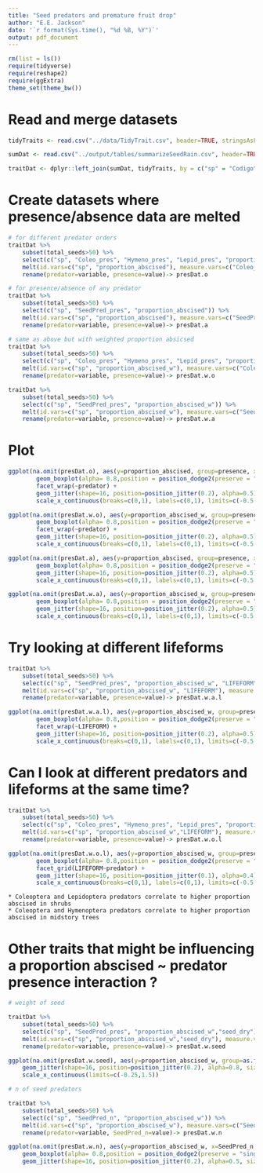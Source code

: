 ```yaml
---
title: "Seed predators and premature fruit drop"
author: "E.E. Jackson"
date: '`r format(Sys.time(), "%d %B, %Y")`'
output: pdf_document 
---
```

```r
rm(list = ls())
require(tidyverse)
require(reshape2)
require(ggExtra)
theme_set(theme_bw())
```

# Read and merge datasets #

```r
tidyTraits <- read.csv("../data/TidyTrait.csv", header=TRUE, stringsAsFactors = FALSE)

sumDat <- read.csv("../output/tables/summarizeSeedRain.csv", header=TRUE, stringsAsFactors = FALSE)

traitDat <- dplyr::left_join(sumDat, tidyTraits, by = c("sp" = "Codigo"), all.x=TRUE)
```

# Create datasets where presence/absence data are melted #

```r
# for different predator orders
traitDat %>%
	subset(total_seeds>50) %>%
	select(c("sp", "Coleo_pres", "Hymeno_pres", "Lepid_pres", "proportion_abscised")) %>%
	melt(id.vars=c("sp", "proportion_abscised"), measure.vars=c("Coleo_pres", "Hymeno_pres", "Lepid_pres")) %>%
	rename(predator=variable, presence=value)-> presDat.o

# for presence/absence of any predator
traitDat %>%
	subset(total_seeds>50) %>%
	select(c("sp", "SeedPred_pres", "proportion_abscised")) %>%
	melt(id.vars=c("sp", "proportion_abscised"), measure.vars=c("SeedPred_pres")) %>%
	rename(predator=variable, presence=value)-> presDat.a

# same as above but with weighted proportion absicsed
traitDat %>%
	subset(total_seeds>50) %>%
	select(c("sp", "Coleo_pres", "Hymeno_pres", "Lepid_pres", "proportion_abscised_w")) %>%
	melt(id.vars=c("sp", "proportion_abscised_w"), measure.vars=c("Coleo_pres", "Hymeno_pres", "Lepid_pres")) %>%
	rename(predator=variable, presence=value)-> presDat.w.o

traitDat %>%
	subset(total_seeds>50) %>%
	select(c("sp", "SeedPred_pres", "proportion_abscised_w")) %>%
	melt(id.vars=c("sp", "proportion_abscised_w"), measure.vars=c("SeedPred_pres")) %>%
	rename(predator=variable, presence=value)-> presDat.w.a
```

# Plot #

```r
ggplot(na.omit(presDat.o), aes(y=proportion_abscised, group=presence, x=presence)) + 
		geom_boxplot(alpha= 0.8,position = position_dodge2(preserve = "single"), width=0.4)+
		facet_wrap(~predator) +
		geom_jitter(shape=16, position=position_jitter(0.2), alpha=0.5) +
		scale_x_continuous(breaks=c(0,1), labels=c(0,1), limits=c(-0.5,1.5))

ggplot(na.omit(presDat.w.o), aes(y=proportion_abscised_w, group=presence, x=presence)) + 
		geom_boxplot(alpha= 0.8,position = position_dodge2(preserve = "single"), width=0.4)+
		facet_wrap(~predator) +
		geom_jitter(shape=16, position=position_jitter(0.2), alpha=0.5) +
		scale_x_continuous(breaks=c(0,1), labels=c(0,1), limits=c(-0.5,1.5))

ggplot(na.omit(presDat.a), aes(y=proportion_abscised, group=presence, x=presence)) + 
		geom_boxplot(alpha= 0.8,position = position_dodge2(preserve = "single"), width=0.4)+
		geom_jitter(shape=16, position=position_jitter(0.2), alpha=0.5) +
		scale_x_continuous(breaks=c(0,1), labels=c(0,1), limits=c(-0.5,1.5))

ggplot(na.omit(presDat.w.a), aes(y=proportion_abscised_w, group=presence, x=presence)) + 
		geom_boxplot(alpha= 0.8,position = position_dodge2(preserve = "single"), width=0.4)+
		geom_jitter(shape=16, position=position_jitter(0.2), alpha=0.5) +
		scale_x_continuous(breaks=c(0,1), labels=c(0,1), limits=c(-0.5,1.5))
```

# Try looking at different lifeforms #

```r
traitDat %>%
	subset(total_seeds>50) %>%
	select(c("sp", "SeedPred_pres", "proportion_abscised_w", "LIFEFORM")) %>%
	melt(id.vars=c("sp", "proportion_abscised_w", "LIFEFORM"), measure.vars=c("SeedPred_pres")) %>%
	rename(predator=variable, presence=value)-> presDat.w.a.l

ggplot(na.omit(presDat.w.a.l), aes(y=proportion_abscised_w, group=presence, x=presence)) + 
		geom_boxplot(alpha= 0.8,position = position_dodge2(preserve = "single"), width=0.4)+
		facet_wrap(~LIFEFORM) +
		geom_jitter(shape=16, position=position_jitter(0.2), alpha=0.5) +
		scale_x_continuous(breaks=c(0,1), labels=c(0,1), limits=c(-0.5,1.5))
```

# Can I look at different predators and lifeforms at the same time? #

```r
traitDat %>%
	subset(total_seeds>50) %>%
	select(c("sp", "Coleo_pres", "Hymeno_pres", "Lepid_pres", "proportion_abscised_w","LIFEFORM")) %>%
	melt(id.vars=c("sp", "proportion_abscised_w","LIFEFORM"), measure.vars=c("Coleo_pres", "Hymeno_pres", "Lepid_pres")) %>%
	rename(predator=variable, presence=value)-> presDat.w.o.l

ggplot(na.omit(presDat.w.o.l), aes(y=proportion_abscised_w, group=presence, x=presence)) + 
		geom_boxplot(alpha= 0.8,position = position_dodge2(preserve = "single"), width=0.2)+
		facet_grid(LIFEFORM~predator) +
		geom_jitter(shape=16, position=position_jitter(0.1), alpha=0.4) +
		scale_x_continuous(breaks=c(0,1), labels=c(0,1), limits=c(-0.5,1.5))
```

	* Coleoptera and Lepidoptera predators correlate to higher proportion abscised in shrubs
	* Coleoptera and Hymenoptera predators correlate to higher proportion abscised in midstory trees

# Other traits that might be influencing a proportion abscised ~ predator presence interaction ? #

```r
# weight of seed

traitDat %>%
	subset(total_seeds>50) %>%
	select(c("sp", "SeedPred_pres", "proportion_abscised_w","seed_dry")) %>%
	melt(id.vars=c("sp", "proportion_abscised_w","seed_dry"), measure.vars=c("SeedPred_pres")) %>%
	rename(predator=variable, presence=value)-> presDat.w.seed

ggplot(na.omit(presDat.w.seed), aes(y=proportion_abscised_w, group=as.factor(presence), x=seed_dry, colour=as.factor(presence))) + 
	geom_jitter(shape=16, position=position_jitter(0.2), alpha=0.8, size=3) +
	scale_x_continuous(limits=c(-0.25,1.5)) 

# n of seed predators

traitDat %>%
	subset(total_seeds>50) %>%
	select(c("sp", "SeedPred_n", "proportion_abscised_w")) %>%
	melt(id.vars=c("sp", "proportion_abscised_w"), measure.vars=c("SeedPred_n")) %>%
	rename(predator=variable, SeedPred_n=value)-> presDat.w.n

ggplot(na.omit(presDat.w.n), aes(y=proportion_abscised_w, x=SeedPred_n, group=SeedPred_n)) +
	geom_boxplot(alpha= 0.8,position = position_dodge2(preserve = "single"), width=0.4, outlier.shape=NA)+ 
	geom_jitter(shape=16, position=position_jitter(0.2), alpha=0.5, size=2) 

```
